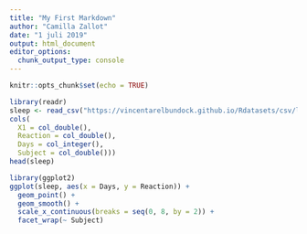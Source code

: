 ```yaml
---
title: "My First Markdown"
author: "Camilla Zallot"
date: "1 juli 2019"
output: html_document
editor_options: 
  chunk_output_type: console
---
```


```r
knitr::opts_chunk$set(echo = TRUE)
```

```r
library(readr)
sleep <- read_csv("https://vincentarelbundock.github.io/Rdatasets/csv/lme4/sleepstudy.csv", col_types =
cols(
  X1 = col_double(),
  Reaction = col_double(),
  Days = col_integer(),
  Subject = col_double()))
head(sleep)
```

```r
library(ggplot2)
ggplot(sleep, aes(x = Days, y = Reaction)) +
  geom_point() +
  geom_smooth() + 
  scale_x_continuous(breaks = seq(0, 8, by = 2)) +
  facet_wrap(~ Subject)
```

